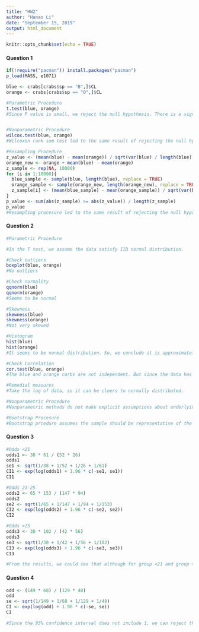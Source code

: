 ---
title: "HW2"
author: "Hanao Li"
date: "September 15, 2019"
output: html_document
---

```{r setup, include=FALSE}
knitr::opts_chunk$set(echo = TRUE)
```


#### Question 1
```{r}
if(!require("pacman")) install.packages("pacman")
p_load(MASS, e1071)

blue <- crabs[crabs$sp == "B",]$CL
orange <- crabs[crabs$sp == "O",]$CL

#Parametric Procedure
t.test(blue, orange)
#Since P value is small, we reject the null hypothesis. There is a significance relationship between the mean carapace length of blue and orange crabs.


#Nonparametric Procedure
wilcox.test(blue, orange)
#Wilcoxon rank sum test led to the same result of rejecting the null hypothesis.

#Resampling Procedure
z_value <- (mean(blue) - mean(orange)) / sqrt(var(blue) / length(blue) + var(orange) / length(orange))
orange_new <- orange + mean(blue) - mean(orange)
z_sample <- rep(NA, 10000)
for (i in 1:10000){
  blue_sample <- sample(blue, length(blue), replace = TRUE)
  orange_sample <- sample(orange_new, length(orange_new), replace = TRUE)
  z_sample[i] <- (mean(blue_sample) - mean(orange_sample)) / sqrt(var(blue_sample) / length(blue_sample) + var(orange_sample) / length(orange_sample))
}
p_value <- sum(abs(z_sample) >= abs(z_value)) / length(z_sample)
p_value
#Resampling procesure led to the same result of rejecting the null hypothesis.
```

#### Question 2
```{r}
#Parametric Procedure

#In the T test, we assume the data satisfy IID normal distribution.

#Check outliers
boxplot(blue, orange)
#No outliers

#Check normality
qqnorm(blue)
qqnorm(orange)
#Seems to be normal

#Skewness
skewness(blue)
skewness(orange)
#Not very skewed

#Histogram
hist(blue)
hist(orange)
#It seems to be normal distribution. So, we conclude it is approximately normal.

#Check Correlation
cor.test(blue, orange)
#The blue and orange carbs are not independent. But since the data has no outlier and about to be normally distributed, the assumption can be regarded as valid. 

#Remedial measures
#Take the log of data, so it can be cloers to normally distributed. 

#Nonparametric Procedure
#Nonparametric methods do not make explicit assumptions about underlying distributions and we assume they are independent from previous result.

#Bootstrap Procesure
#Bootstrap prcedure assumes the sample should be representative of the population and we assume blue and oragne are IID. So it is valid remedial measures will be the same as the parametric procedure.
```

#### Question 3
```{r}
#Odds <21
odds1 <- 38 * 61 / (52 * 26)
odds1
se1 <- sqrt(1/38 + 1/52 + 1/26 + 1/61)
CI1 <- exp(log(odds1) + 1.96 * c(-se1, se1))
CI1

#Odds 21-25
odds2 <- 65 * 153 / (147 * 94)
odds2
se2 <- sqrt(1/65 + 1/147 + 1/94 + 1/153)
CI2 <- exp(log(odds2) + 1.96 * c(-se2, se2))
CI2

#Odds >25
odds3 <- 30 * 102 / (42 * 56)
odds3
se3 <- sqrt(1/30 + 1/42 + 1/56 + 1/102)
CI3 <- exp(log(odds3) + 1.96 * c(-se3, se3))
CI3

#From the results, we could see that although for group <21 and group >25, the Odds ratio are larger than 1, their 95% confidence intervals contains 1. So, we can not conclude that there is an association between alcohol consunption and the brease cancer for women with different categories of body mass. 
```

#### Question 4
```{r}
odd <- (149 * 68) / (129 * 48)
odd
se <- sqrt(1/149 + 1/68 + 1/129 + 1/48)
CI <- exp(log(odd) + 1.96 * c(-se, se))
CI

#Since the 95% confidence interval does not include 1, we can reject the null hypothesis and conclude that there is an association with correct recollection of the orientation between left and right handedness people. The odds ratio is 1.64, so the odds of a correct answer for a left handed person is 1.64 times than a right handed person and there is 95% chance that a left handed person is 1.06 to 2.54 times than a right handed person to get a correct answer.
```
